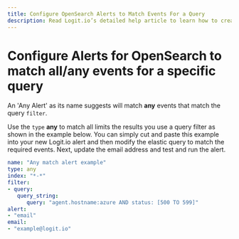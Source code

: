 ```yaml
---
title: Configure OpenSearch Alerts to Match Events For a Query
description: Read Logit.io’s detailed help article to learn how to create any match alert for your OpenSearch logs or metrics
---
```


# Configure Alerts for OpenSearch to match all/any events for a specific query

An 'Any Alert' as its name suggests will match **any** events that match the query `filter`.

Use the `type` **any** to match all limits the results you use a query 
filter as shown in the example below. You can simply cut and paste this 
example into your new Logit.io alert and then modify the elastic query 
to match the required events. Next, update the email address and test and run the alert.

```yaml copy
name: "Any match alert example"
type: any
index: "*-*"
filter:
- query:
   query_string:
      query: "agent.hostname:azure AND status: [500 TO 599]"      
alert:
- "email"
email:
- "example@logit.io"
```